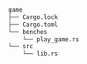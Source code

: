 ```txt ins={4-5}
game
├── Cargo.lock
├── Cargo.toml
└── benches
    └── play_game.rs
└── src
    └── lib.rs
```
